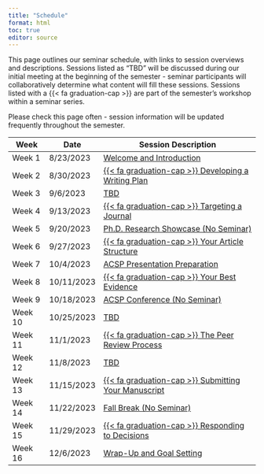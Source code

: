 ```yaml
---
title: "Schedule"
format: html
toc: true
editor: source
---
```


This page outlines our seminar schedule, with links to session overviews and descriptions. Sessions listed as "TBD" will be discussed during our initial meeting at the beginning of the semester - seminar participants will collaboratively determine what content will fill these sessions. Sessions listed with a {{< fa graduation-cap >}} are part of the semester's workshop within a seminar series.

Please check this page often - session information will be updated frequently throughout the semester.

| Week    | Date       | Session Description                  |
|---------|------------|--------------------------------------|
| Week 1  | 8/23/2023  | [Welcome and Introduction](01_introduction.qmd)             |
| Week 2  | 8/30/2023  | [{{< fa graduation-cap >}} Developing a Writing Plan](02_writingplan.qmd)            |
| Week 3  | 9/6/2023   | [TBD](03_tbd.qmd)                                  |
| Week 4  | 9/13/2023  | [{{< fa graduation-cap >}} Targeting a Journal](04_targeting.qmd)                  |
| Week 5  | 9/20/2023  | [Ph.D. Research Showcase (No Seminar)](05_showcase.qmd) |
| Week 6  | 9/27/2023  | [{{< fa graduation-cap >}} Your Article Structure](06_structure.qmd)               |
| Week 7  | 10/4/2023  | [ACSP Presentation Preparation](07_acspprep.qmd)        |
| Week 8  | 10/11/2023 | [{{< fa graduation-cap >}} Your Best Evidence](08_evidence.qmd)                   |
| Week 9  | 10/18/2023 | [ACSP Conference (No Seminar)](09_acspconference.qmd)         |
| Week 10 | 10/25/2023 | [TBD](10_tbd.qmd)                                  |
| Week 11 | 11/1/2023  | [{{< fa graduation-cap >}} The Peer Review Process](11_peerreview.qmd)              |
| Week 12 | 11/8/2023  | [TBD](12_tbd.qmd)                                  |
| Week 13 | 11/15/2023 | [{{< fa graduation-cap >}} Submitting Your Manuscript](13_submission.qmd)           |
| Week 14 | 11/22/2023 | [Fall Break (No Seminar)](14_break.qmd)                           |
| Week 15 | 11/29/2023 | [{{< fa graduation-cap >}} Responding to Decisions](15_responding.qmd)              |
| Week 16 | 12/6/2023  | [Wrap-Up and Goal Setting](16_wrapup.qmd)             |
